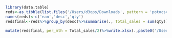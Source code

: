 ```r
library(data.table)
reds<-as_tibble(list.files('/Users/d3ops/Downloads', pattern = 'potocsv', full.names = T)%>%lapply(.,read_csv, show_col_types = F, col_names = F, skip = 1)%>%rbindlist(., fill=T))%>%.[c(4,6,10)]
names(reds)<-c('ean','desc','qty')
redsfinal<-reds%>%group_by(desc)%>%summarise(., Total_sales = sum(qty))

mutate(redsfinal, per_mth = Total_sales/2)%>%write.xlsx(.,paste0('/Users/d3ops/Documents/redforecast',Sys.Date(),'.xlsx'))
```
